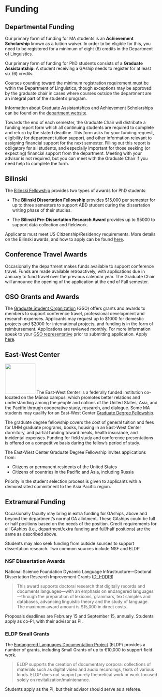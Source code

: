 # Funding {#funding}

## Departmental Funding

Our primary form of funding for MA students is an **Achievement Scholarship** known as a tuition waiver. In order to be eligible for this, you need to be registered for a minimum of eight (8) credits in the Department of Linguistics.

Our primary form of funding for PhD students consists of a **Graduate Assistantship**. A student receiving a GAship needs to register for at least six (6) credits.

Courses counting toward the minimum registration requirement must be wthin the Department of Linguistics, though exceptions may be approved by the graduate chair in cases where courses outside the department are an integral part of the student's program.

Information about Graduate Assistantships and Achievement Scholarships can be found on the [department website](http://ling.hawaii.edu/degree-programs/funding/).

Towards the end of each semester, the Graduate Chair will distribute a funding report form which all continuing students are required to complete and return by the stated deadline. This form asks for your funding request, eligibility for department tuition support, and other information relevant to assigning financial support for the next semester. Filling out this report is obligatory for all students, and especially important for those seeking (or expecting) financial support from the department. Meeting with your advisor is not required, but you can meet with the Graduate Chair if you need help to complete the form.

## Bilinski

The [Bilinski Fellowship](http://ling.hawaii.edu/degree-programs/funding/bilinski/) provides two types of awards for PhD students:

-   The **Bilinski Dissertation Fellowship** provides \$15,000 per semester for up to three semesters to support ABD student during the dissertation writing phase of their studies.

-   The **Bilinski Pre-Dissertation Research Award** provides up to \$5000 to support data collection and fieldwork.

Applicants must meet US Citizenship/Residency requirements. More details on the Bilinski awards, and how to apply can be found [here](http://ling.hawaii.edu/degree-programs/funding/bilinski/).

## Conference Travel Awards

Occasionally the department makes funds available to support conference travel. Funds are made available retroactively, with applications due in January to fund travel over the previous calendar year. The Graduate Chair will announce the opening of the application at the end of Fall semester.

## GSO Grants and Awards

The [Graduate Student Organization](https://uhmgso.wixsite.com/website-1/grants-and-awards) (GSO) offers grants and awards to members to support conference travel, professional development and research expenses. Applicants may request up to \$1000 for domestic projects and \$2000 for international projects, and funding is in the form of reimbursement. Applications are reviewed monthly. For more information speak to your [GSO representative](http://ling.hawaii.edu/activities/lsm/) prior to submitting application. Apply [here](https://form.jotform.com/gsogrant/gso-ga-application-title-page).

## East-West Center 

<img src="images/ewc.jpeg" class='cover'  width="100" />
The East-West Center is a federally funded institution co-located on the Mānoa campus, which  promotes better relations and understanding among the people and nations of the United States, Asia, and the Pacific through cooperative study, research, and dialogue. Some MA students may qualify for an East-West Center 
[Graduate Degree Fellowship](https://www.eastwestcenter.org/education/ewc-graduate-degree-fellowship).

The graduate degree fellowship covers the cost of general tuition and fees for UHM graduate programs, books, housing in an East-West Center dormitory, and partial funding toward meals, health insurance, and incidental expenses. Funding for field study and conference presentations is offered on a competitive basis during the fellow's period of study.

The East-West Center Graduate Degree Fellowship invites applications from:

- Citizens or permanent residents of the United States
- Citizens of countries in the Pacific and Asia, including Russia 

Priority in the student selection process is given to applicants with a demonstrated commitment to the Asia Pacific region.


## Extramural Funding

Occasionally faculty may bring in extra funding for GAships, above and beyond the department's normal GA allotment. These GAships could be full or half positions based on the needs of the position. Credit requirements for all GAships (i.e., department/extra funding and full/half positions) are the same as described above.

Students may also seek funding from outside sources to support dissertation research. Two common sources include NSF and ELDP.

### NSF Dissertation Awards

National Science Foundation Dynamic Language Infrastructure---Doctoral Dissertation Research Improvement Grants ([DLI-DDRI](https://beta.nsf.gov/funding/opportunities/dynamic-language-infrastructure-doctoral))

> This award supports doctoral research that digitally records and documents languages---with an emphasis on endangered languages---through the preparation of lexicons, grammars, text samples and databases, advancing linguistic theory and the study of language. The maximum award amount is \$15,000 in direct costs.

Proposals deadlines are February 15 and September 15, annually. Students apply as co-PI, with their advisor as PI.

### ELDP Small Grants

The [Endangered Languages Documentation Project](http://eldp.net) (ELDP) provides a number of grants, including Small Grants of up to €10,000 to support field work.

> ELDP supports the creation of documentary corpora: collections of materials such as digital video and audio recordings, texts of various kinds. ELDP does not support purely theoretical work or work focused solely on revitalization/maintenance.

Students apply as the PI, but their advisor should serve as a referee.

